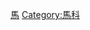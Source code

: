 {{catnav|虛構生物|虛構動物|虛構哺乳類}}
{{Commonscat|Mythological horses}}

[[Category:虛構奇蹄目|馬]]
[[Category:馬科|Category:馬科]]